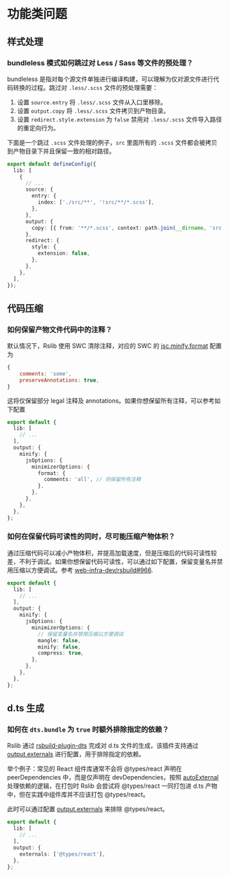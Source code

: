 # 功能类问题

## 样式处理

### bundleless 模式如何跳过对 Less / Sass 等文件的预处理？

bundleless 是指对每个源文件单独进行编译构建，可以理解为仅对源文件进行代码转换的过程。跳过对 `.less/.scss` 文件的预处理需要：

1. 设置 `source.entry` 将 `.less/.scss` 文件从入口里移除。
2. 设置 `output.copy` 将 `.less/.scss` 文件拷贝到产物目录。
3. 设置 `redirect.style.extension` 为 `false` 禁用对 `.less/.scss` 文件导入路径的重定向行为。

下面是一个跳过 `.scss` 文件处理的例子，`src` 里面所有的 `.scss` 文件都会被拷贝到产物目录下并且保留一致的相对路径。

```ts title="rslib.config.ts"
export default defineConfig({
  lib: [
    {
      // ...
      source: {
        entry: {
          index: ['./src/**', '!src/**/*.scss'],
        },
      },
      output: {
        copy: [{ from: '**/*.scss', context: path.join(__dirname, 'src') }],
      },
      redirect: {
        style: {
          extension: false,
        },
      },
    },
  ],
});
```

## 代码压缩

### 如何保留产物文件代码中的注释？

默认情况下，Rslib 使用 SWC 清除注释，对应的 SWC 的 [jsc.minify.format](https://swc.rs/docs/configuration/minification#jscminifyformat) 配置为

```js
{
    comments: 'some',
    preserveAnnotations: true,
}
```

这将仅保留部分 legal 注释及 annotations。如果你想保留所有注释，可以参考如下配置

```ts title="rslib.config.ts"
export default {
  lib: [
    // ...
  ],
  output: {
    minify: {
      jsOptions: {
        minimizerOptions: {
          format: {
            comments: 'all', // 将保留所有注释
          },
        },
      },
    },
  },
};
```

### 如何在保留代码可读性的同时，尽可能压缩产物体积？

通过压缩代码可以减小产物体积，并提高加载速度，但是压缩后的代码可读性较差，不利于调试。如果你想保留代码可读性，可以通过如下配置，保留变量名并禁用压缩以方便调试。参考 [web-infra-dev/rsbuild#966](https://github.com/web-infra-dev/rsbuild/pull/3966).

```ts title="rslib.config.ts"
export default {
  lib: [
    // ...
  ],
  output: {
    minify: {
      jsOptions: {
        minimizerOptions: {
          // 保留变量名并禁用压缩以方便调试
          mangle: false,
          minify: false,
          compress: true,
        },
      },
    },
  },
};
```

## d.ts 生成

### 如何在 `dts.bundle` 为 `true` 时额外排除指定的依赖？

Rslib 通过 [rsbuild-plugin-dts](https://github.com/web-infra-dev/rslib/blob/main/packages/plugin-dts/README.md) 完成对 d.ts 文件的生成，该插件支持通过 [output.externals](/config/rsbuild/output#outputtarget) 进行配置，用于排除指定的依赖。

举个例子：常见的 React 组件库通常不会将 @types/react 声明在 peerDependencies 中，而是仅声明在 devDependencies，按照 [autoExternal](/config/lib/auto-external) 处理依赖的逻辑，在打包时 Rslib 会尝试将 @types/react 一同打包进 d.ts 产物中，但在实践中组件库并不应该打包 @types/react。

此时可以通过配置 [output.externals](/config/rsbuild/output#outputtarget) 来排除 @types/react。

```ts title="rslib.config.ts"
export default {
  lib: [
    // ...
  ],
  output: {
    externals: ['@types/react'],
  },
};
```
